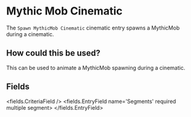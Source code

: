 
# Mythic Mob Cinematic 

The `Spawn MythicMob Cinematic` cinematic entry spawns a MythicMob during a cinematic.

## How could this be used?

This can be used to animate a MythicMob spawning during a cinematic.


## Fields

<fields.CriteriaField />
<fields.EntryField name='Segments' required multiple segment>
</fields.EntryField>
